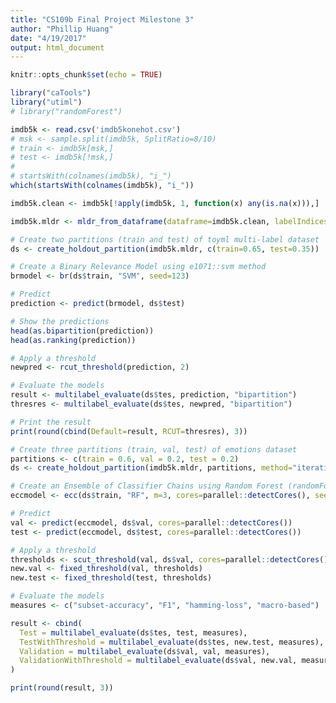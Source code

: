 ```yaml
---
title: "CS109b Final Project Milestone 3"
author: "Phillip Huang"
date: "4/19/2017"
output: html_document
---
```


```r
knitr::opts_chunk$set(echo = TRUE)
```

```r
library("caTools")
library("utiml")
# library("randomForest")
```


```r
imdb5k <- read.csv('imdb5konehot.csv')
# msk <- sample.split(imdb5k, SplitRatio=8/10)
# train <- imdb5k[msk,]
# test <- imdb5k[!msk,]
#     
# startsWith(colnames(imdb5k), "i_")
which(startsWith(colnames(imdb5k), "i_"))
```

```r
imdb5k.clean <- imdb5k[!apply(imdb5k, 1, function(x) any(is.na(x))),]
```


```r
imdb5k.mldr <- mldr_from_dataframe(dataframe=imdb5k.clean, labelIndices=which(startsWith(colnames(imdb5k), "i_")))
```


```r
# Create two partitions (train and test) of toyml multi-label dataset
ds <- create_holdout_partition(imdb5k.mldr, c(train=0.65, test=0.35))

# Create a Binary Relevance Model using e1071::svm method
brmodel <- br(ds$train, "SVM", seed=123)

# Predict
prediction <- predict(brmodel, ds$test)

# Show the predictions
head(as.bipartition(prediction))
head(as.ranking(prediction))

# Apply a threshold
newpred <- rcut_threshold(prediction, 2)

# Evaluate the models
result <- multilabel_evaluate(ds$tes, prediction, "bipartition")
thresres <- multilabel_evaluate(ds$tes, newpred, "bipartition")

# Print the result
print(round(cbind(Default=result, RCUT=thresres), 3))
```

```r
# Create three partitions (train, val, test) of emotions dataset
partitions <- c(train = 0.6, val = 0.2, test = 0.2)
ds <- create_holdout_partition(imdb5k.mldr, partitions, method="iterative")

# Create an Ensemble of Classifier Chains using Random Forest (randomForest package)
eccmodel <- ecc(ds$train, "RF", m=3, cores=parallel::detectCores(), seed=123)

# Predict
val <- predict(eccmodel, ds$val, cores=parallel::detectCores())
test <- predict(eccmodel, ds$test, cores=parallel::detectCores())

# Apply a threshold
thresholds <- scut_threshold(val, ds$val, cores=parallel::detectCores())
new.val <- fixed_threshold(val, thresholds)
new.test <- fixed_threshold(test, thresholds)

# Evaluate the models
measures <- c("subset-accuracy", "F1", "hamming-loss", "macro-based") 

result <- cbind(
  Test = multilabel_evaluate(ds$tes, test, measures),
  TestWithThreshold = multilabel_evaluate(ds$tes, new.test, measures),
  Validation = multilabel_evaluate(ds$val, val, measures),
  ValidationWithThreshold = multilabel_evaluate(ds$val, new.val, measures)
)

print(round(result, 3))
```

